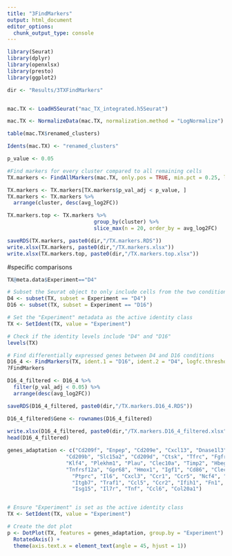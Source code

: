 ---
title: "3FindMarkers"
output: html_document
editor_options: 
  chunk_output_type: console
---

```{r}
library(Seurat)
library(dplyr)
library(openxlsx)
library(presto)
library(ggplot2)

dir <- "Results/3TXFindMarkers"


mac.TX <- LoadH5Seurat("mac_TX_integrated.h5Seurat")

mac.TX <- NormalizeData(mac.TX, normalization.method = "LogNormalize")

table(mac.TX$renamed_clusters)

Idents(mac.TX) <- "renamed_clusters"
```


```{r}
p_value <- 0.05

#Find markers for every cluster compared to all remaining cells
TX.markers <- FindAllMarkers(mac.TX, only.pos = TRUE, min.pct = 0.25, logfc.threshold = 0.25)

TX.markers <- TX.markers[TX.markers$p_val_adj < p_value, ]
TX.markers <- TX.markers %>%
  arrange(cluster, desc(avg_log2FC))

TX.markers.top <- TX.markers %>%
                            group_by(cluster) %>%
                            slice_max(n = 20, order_by = avg_log2FC)

saveRDS(TX.markers, paste0(dir,"/TX.markers.RDS"))
write.xlsx(TX.markers, paste0(dir,"/TX.markers.xlsx"))
write.xlsx(TX.markers.top, paste0(dir,"/TX.markers.top.xlsx"))

```

#specific comparisons
```{r}
TX@meta.data$Experiment=="D4"

# Subset the Seurat object to only include cells from the two conditions
D4 <- subset(TX, subset = Experiment == "D4")
D16 <- subset(TX, subset = Experiment == "D16")

# Set the "Experiment" metadata as the active identity class
TX <- SetIdent(TX, value = "Experiment")

# Check if the identity levels include "D4" and "D16"
levels(TX)

# Find differentially expressed genes between D4 and D16 conditions
D16_4 <- FindMarkers(TX, ident.1 = "D16", ident.2 = "D4", logfc.threshold = 0.25, only.pos = FALSE, min.pct=0.05)
?FindMarkers

D16_4_filtered <- D16_4 %>%
  filter(p_val_adj < 0.05) %>%
  arrange(desc(avg_log2FC))

saveRDS(D16_4_filtered, paste0(dir,"/TX.markers.D16_4.RDS"))

D16_4_filtered$Gene <- rownames(D16_4_filtered)
                        
write.xlsx(D16_4_filtered, paste0(dir,"/TX.markers.D16_4_filtered.xlsx"))
head(D16_4_filtered)

```

```{r}
genes_adaptation <- c("Cd209f", "Enpep", "Cd209e", "Cxcl13", "Dnase1l3", "Chp2", "Ccl8", 
                   "Cd209b", "Slc15a2", "Cd209d", "Ctsk", "Tfrc", "Fgfr1", "Serpinb6a", 
                   "Klf4", "Plekhm1", "Plau", "Clec10a", "Timp2", "Hbegf", "Adam19", 
                   "Tnfrsf12a", "Gpr68", "Hmox1", "Igf1", "Cd86", "Clec4e", "Birc3", "Adgre5", "Ccl9", "Il1rn", "Sod2", 
                     "Ptprc", "Il6", "Cxcl3", "Ccr1", "Ccr5", "Ncf4", "Ptgs2", 
                     "Itgb7", "Traf1", "Ccl5", "Ccr2", "Ifih1", "Fn1", "Thbs1", 
                     "Isg15", "Il7r", "Tnf", "Ccl6", "Col20a1")


# Ensure "Experiment" is set as the active identity class
TX <- SetIdent(TX, value = "Experiment")

# Create the dot plot
p <- DotPlot(TX, features = genes_adaptation, group.by = "Experiment") +
  RotatedAxis() +
  theme(axis.text.x = element_text(angle = 45, hjust = 1))


```




